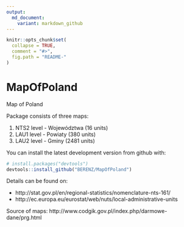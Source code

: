 ```yaml
---
output:
  md_document:
    variant: markdown_github
---
```


<!-- README.md is generated from README.Rmd. Please edit that file -->

```r
knitr::opts_chunk$set(
  collapse = TRUE,
  comment = "#>",
  fig.path = "README-"
)
```

# MapOfPoland

Map of Poland

Package consists of three maps:

1. NTS2 level - Województwa (16 units)
2. LAU1 level - Powiaty (380 units)
3. LAU2 level - Gminy (2481 units)

You can install the latest development version from github with:


``` R
# install.packages("devtools")
devtools::install_github("BERENZ/MapOfPoland")
```


Details can be found on:

* http://stat.gov.pl/en/regional-statistics/nomenclature-nts-161/
* http://ec.europa.eu/eurostat/web/nuts/local-administrative-units

Source of maps: http://www.codgik.gov.pl/index.php/darmowe-dane/prg.html

